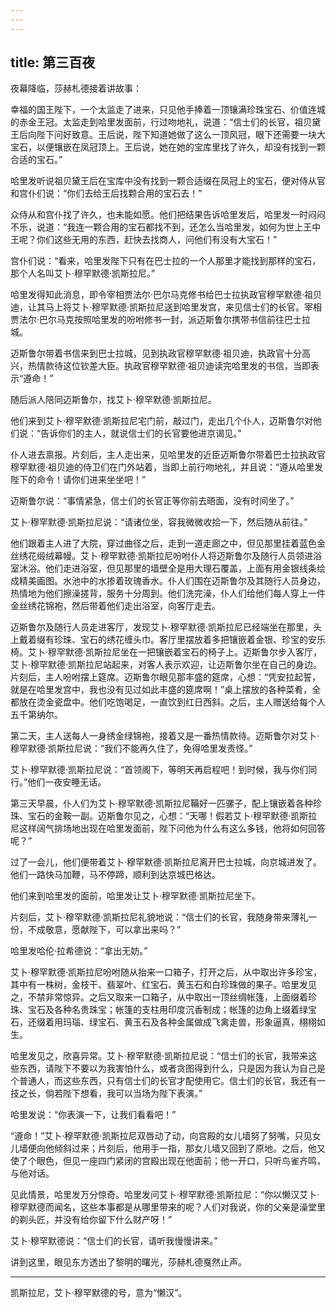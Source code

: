 ```yaml
---
---
---
```

title: 第三百夜
---






夜幕降临，莎赫札德接着讲故事：





幸福的国王陛下，一个太监走了进来，只见他手捧着一顶镶满珍珠宝石、价值连城的赤金王冠。太监走到哈里发面前，行过吻地礼，说道：“信士们的长官，祖贝黛王后向陛下问好致意。王后说，陛下知道她做了这么一顶风冠，眼下还需要一块大宝石，以便镶嵌在凤冠顶上。王后说，她在她的宝库里找了许久，却没有找到一颗合适的宝石。”

哈里发听说祖贝黛王后在宝库中没有找到一颗合适缀在凤冠上的宝石，便对侍从官和宫仆们说：“你们去给王后找颗合用的宝石去！”

众侍从和宫仆找了许久，也未能如愿。他们把结果告诉哈里发后，哈里发一时闷闷不乐，说道：“我连一颗合用的宝石都找不到，还怎么当哈里发，如何为世上王中王呢？你们这些无用的东西，赶快去找商人，问他们有没有大宝石！”

宫仆们说：“看来，哈里发陛下只有在巴士拉的一个人那里才能找到那样的宝石，那个人名叫艾卜·穆罕默德·凯斯拉尼。”

哈里发得知此消息，即令宰相贾法尔·巴尔马克修书给巴士拉执政官穆罕默德·祖贝迪，让其马上将艾卜·穆罕默德·凯斯拉尼送到哈里发宫，来见信士们的长官。宰相贾法尔·巴尔马克按照哈里发的吩咐修书一封，派迈斯鲁尔携带书信前往巴士拉城。

迈斯鲁尔带着书信来到巴士拉城，见到执政官穆罕默德·祖贝迪，执政官十分高兴，热情款待这位钦差大臣。执政官穆罕默德·祖贝迪读完哈里发的书信，当即表示“遵命！”

随后派人陪同迈斯鲁尔，找艾卜·穆罕默德·凯斯拉尼。

他们来到艾卜·穆罕默德·凯斯拉尼宅门前，敲过门，走出几个仆人，迈斯鲁尔对他们说：“告诉你们的主人，就说信士们的长官要他进京谒见。”

仆人进去禀报。片刻后，主人走出来，见哈里发的近臣迈斯鲁尔带着巴士拉执政官穆罕默德·祖贝迪的侍卫们在门外站着，当即上前行吻地礼，并且说：“遵从哈里发陛下的命令！请你们进来坐坐吧！”

迈斯鲁尔说：“事情紧急，信士们的长官正等你前去晤面，没有时间坐了。”

艾卜·穆罕默德·凯斯拉尼说：“请诸位坐，容我微微收拾一下，然后随从前往。”

他们跟着主人进了大院，穿过曲径之后，走到一道走廊之中，但见那里挂着蓝色金丝绣花缎绒幕幔。艾卜·穆罕默德·凯斯拉尼吩咐仆人将迈斯鲁尔及随行人员领进浴室沐浴。他们走进浴室，但见那里的墙壁全是用大理石覆盖，上面有用金银线条绘成精美画图。水池中的水掺着玫瑰香水。仆人们围在迈斯鲁尔及其随行人员身边，热情地为他们擦澡搓背，服务十分周到。他们洗完澡，仆人们给他们每人穿上一件金丝绣花锦袍，然后带着他们走出浴室，向客厅走去。

迈斯鲁尔及随行人员走进客厅，发现艾卜·穆罕默德·凯斯拉尼已经端坐在那里，头上戴着缀有珍珠、宝石的绣花缠头巾。客厅里摆放着多把镶嵌着金银、珍宝的安乐椅。艾卜·穆罕默德·凯斯拉尼坐在一把镶嵌着宝石的椅子上。迈斯鲁尔步入客厅，艾卜·穆罕默德·凯斯拉尼站起来，对客人表示欢迎，让迈斯鲁尔坐在自己的身边。片刻后，主人吩咐摆上筵席。迈斯鲁尔眼见那丰盛的筵席，心想：“凭安拉起誓，就是在哈里发宫中，我也没有见过如此丰盛的筵席啊！”桌上摆放的各种菜肴，全都放在烫金瓷盘中。他们吃饱喝足，一直饮到红日西斜。之后，主人赠送给每个人五千第纳尔。

第二天，主人送每人一身绣金绿锦袍，接着又是一番热情款待。迈斯鲁尔对艾卜·穆罕默德·凯斯拉尼说：“我们不能再久住了，免得哈里发责怪。”

艾卜·穆罕默德·凯斯拉尼说：“首领阁下，等明天再启程吧！到时候，我与你们同行。”他们一夜安睡无话。

第三天早晨，仆人们为艾卜·穆罕默德·凯斯拉尼鞴好一匹骡子，配上镶嵌着各种珍珠、宝石的金鞍一副。迈斯鲁尔见之，心想：“天哪！假若艾卜·穆罕默德·凯斯拉尼这样阔气排场地出现在哈里发面前，陛下问他为什么有这么多钱，他将如何回答呢？”

过了一会儿，他们便带着艾卜·穆罕默德·凯斯拉尼离开巴士拉城，向京城进发了。他们一路快马加鞭，马不停蹄，顺利到达京城巴格达。

他们来到哈里发的面前，哈里发让艾卜·穆罕默德·凯斯拉尼坐下。

片刻后，艾卜·穆罕默德·凯斯拉尼礼貌地说：“信士们的长官，我随身带来薄礼一份，不成敬意，愿献陛下，可以拿出来吗？”

哈里发哈伦·拉希德说：“拿出无妨。”

艾卜·穆罕默德·凯斯拉尼吩咐随从抬来一口箱子，打开之后，从中取出许多珍宝，其中有一株树，金枝干、翡翠叶、红宝石、黄玉石和白珍珠做的果子。哈里发见之，不禁非常惊异。之后又取来一口箱子，从中取出一顶丝绸帐篷，上面缀着珍珠、宝石及各种名贵珠宝；帐篷的支柱用印度沉香制成；帐篷的边角上缀着绿宝石，还缀着用玛瑙、绿宝石、黄玉石及各种金属做成飞禽走兽，形象逼真，栩栩如生。

哈里发见之，欣喜异常。艾卜·穆罕默德·凯斯拉尼说：“信士们的长官，我带来这些东西，请陛下不要以为我害怕什么，或者贪图得到什么，只是因为我认为自己是个普通人，而这些东西，只有信士们的长官才配使用它。信士们的长官，我还有一技之长，倘若陛下想看，我可以当场为陛下表演。”

哈里发说：“你表演一下，让我们看看吧！”

“遵命！”艾卜·穆罕默德·凯斯拉尼双唇动了动，向宫殿的女儿墙努了努嘴，只见女儿墙便向他倾斜过来；片刻后，他用手一指，那女儿墙又回到了原地。之后，他又使了个眼色，但见一座四门紧闭的宫殿出现在他面前；他一开口，只听鸟雀齐鸣，与他对话。

见此情景，哈里发万分惊奇。哈里发问艾卜·穆罕默德·凯斯拉尼：“你以懒汉艾卜·穆罕默德而闻名，这些本事都是从哪里带来的呢？人们对我说，你的父亲是澡堂里的剃头匠，并没有给你留下什么财产呀！”

艾卜·穆罕默德说：“信士们的长官，请听我慢慢讲来。”





讲到这里，眼见东方透出了黎明的曙光，莎赫札德戛然止声。



***





凯斯拉尼，艾卜·穆罕默德的号，意为“懒汉”。​​​